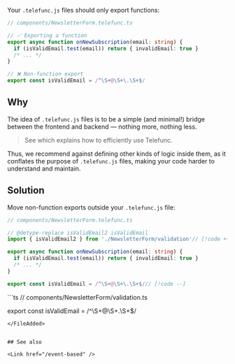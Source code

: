 
Your `.telefunc.js` files should only export functions:

```ts
// components/NewsletterForm.telefunc.ts

// ✅ Exporting a function
export async function onNewSubscription(email: string) {
  if (isValidEmail.test(email)) return { invalidEmail: true }
  /* ... */
}

// ❌ Non-function export
export const isValidEmail = /^\S+@\S+\.\S+$/
```

## Why

The idea of `.telefunc.js` files is to be a simple (and minimal!) bridge between the frontend and backend — nothing more, nothing less.

> See <Link href="/event-based" /> which explains how to efficiently use Telefunc.

Thus, we recommend against defining other kinds of logic inside them, as it conflates the purpose of `.telefunc.js` files, making your code harder to understand and maintain.


## Solution

Move non-function exports outside your `.telefunc.js` file:

```ts
// components/NewsletterForm.telefunc.ts

// @detype-replace isValidEmail2 isValidEmail
import { isValidEmail2 } from './NewsletterForm/validation'// [!code ++]

export async function onNewSubscription(email: string) {
  if (isValidEmail.test(email)) return { invalidEmail: true }
  /* ... */
}

export const isValidEmail = /^\S+@\S+\.\S+$/// [!code --]
```

<FileAdded>
```ts
// components/NewsletterForm/validation.ts

export const isValidEmail = /^\S+@\S+\.\S+$/
```
</FileAdded>


## See also

<Link href="/event-based" />
